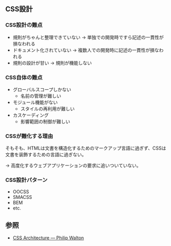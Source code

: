 ## CSS設計

### CSS設計の難点

- 規則がちゃんと整理できていない -> 単独での開発時ですら記述の一貫性が損なわれる
- ドキュメント化されていない -> 複数人での開発時に記述の一貫性が損なわれる
- 規則の設計が甘い -> 規則が機能しない

### CSS自体の難点

- グローバルスコープしかない
  - 名前の管理が難しい
- モジュール機能がない
  - スタイルの再利用が難しい
- カスケーディング
  - 影響範囲の制御が難しい

### CSSが難化する理由

そもそも、HTMLは文書を構造化するためのマークアップ言語に過ぎず、CSSは文書を装飾するための言語に過ぎない。

-> 高度化するウェブアプリケーションの要求に追いついていない。

### CSS設計パターン

- OOCSS
- SMACSS
- BEM
- etc.

## 参照

- [CSS Architecture — Philip Walton](https://philipwalton.com/articles/css-architecture/)

